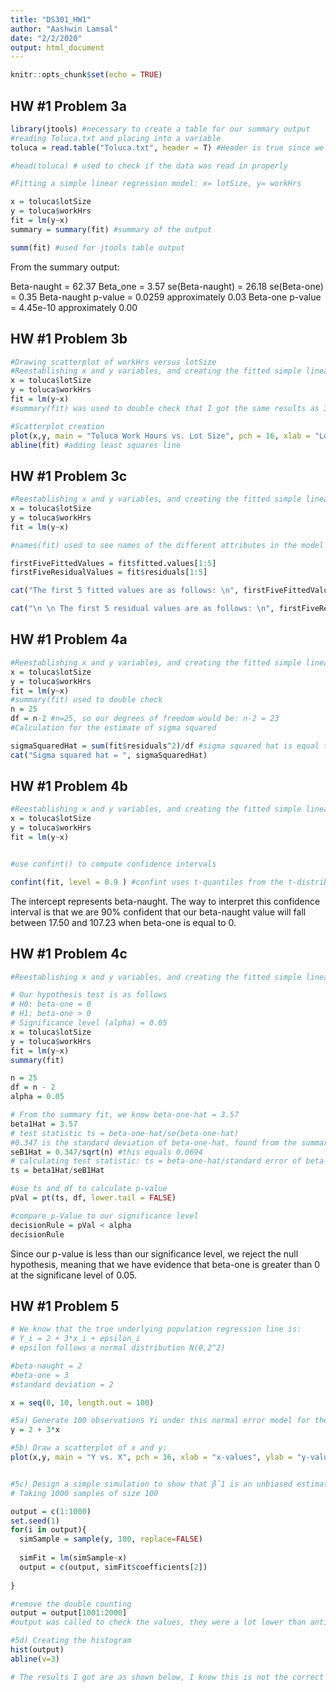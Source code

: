 ```yaml
---
title: "DS301_HW1"
author: "Aashwin Lamsal"
date: "2/2/2020"
output: html_document
---
```


```r
knitr::opts_chunk$set(echo = TRUE)
```

## HW #1 Problem 3a
```r
library(jtools) #necessary to create a table for our summary output
#reading Toluca.txt and placing into a variable
toluca = read.table("Toluca.txt", header = T) #Header is true since we have a header in our dataset

#head(toluca) # used to check if the data was read in properly

#Fitting a simple linear regression model: x= lotSize, y= workHrs

x = toluca$lotSize
y = toluca$workHrs
fit = lm(y~x)
summary = summary(fit) #summary of the output

summ(fit) #used for jtools table output

```
From the summary output:

Beta-naught = 62.37
Beta_one = 3.57
se(Beta-naught) = 26.18
se(Beta-one) = 0.35
Beta-naught p-value = 0.0259 approximately 0.03
Beta-one p-value = 4.45e-10 approximately 0.00

## HW #1 Problem 3b

```r
#Drawing scatterplot of workHrs versus lotSize
#Reestablishing x and y variables, and creating the fitted simple linear regression model
x = toluca$lotSize
y = toluca$workHrs
fit = lm(y~x)
#summary(fit) was used to double check that I got the same results as 3a

#Scatterplot creation
plot(x,y, main = "Toluca Work Hours vs. Lot Size", pch = 16, xlab = "Lot Size", ylab = "Work Hours")
abline(fit) #adding least squares line

```

## HW #1 Problem 3c
```r
#Reestablishing x and y variables, and creating the fitted simple linear regression model
x = toluca$lotSize
y = toluca$workHrs
fit = lm(y~x)

#names(fit) used to see names of the different attributes in the model

firstFiveFittedValues = fit$fitted.values[1:5]
firstFiveResidualValues = fit$residuals[1:5]

cat("The first 5 fitted values are as follows: \n", firstFiveFittedValues)

cat("\n \n The first 5 residual values are as follows: \n", firstFiveResidualValues)


```
## HW #1 Problem 4a

```r
#Reestablishing x and y variables, and creating the fitted simple linear regression model
x = toluca$lotSize
y = toluca$workHrs
fit = lm(y~x)
#summary(fit) used to double check
n = 25
df = n-2 #n=25, so our degrees of freedom would be: n-2 = 23
#Calculation for the estimate of sigma squared

sigmaSquaredHat = sum(fit$residuals^2)/df #sigma squared hat is equal to the summation of residual errors squared divided by n-2, which in our case is the df
cat("Sigma squared hat = ", sigmaSquaredHat)

```

## HW #1 Problem 4b
```r
#Reestablishing x and y variables, and creating the fitted simple linear regression model
x = toluca$lotSize
y = toluca$workHrs
fit = lm(y~x)


#use confint() to compute confidence intervals

confint(fit, level = 0.9 ) #confint uses t-quantiles from the t-distribution, confint.default uses the normal distribution/quantiles

```
The intercept represents beta-naught. The way to interpret this confidence interval is that we are 90% confident that our beta-naught value will fall between 17.50 and 107.23 when beta-one is equal to 0.

## HW #1 Problem 4c
```r
#Reestablishing x and y variables, and creating the fitted simple linear regression model

# Our hypothesis test is as follows
# H0: beta-one = 0
# H1: beta-one > 0
# Significance level (alpha) = 0.05
x = toluca$lotSize
y = toluca$workHrs
fit = lm(y~x)
summary(fit) 

n = 25
df = n - 2
alpha = 0.05

# From the summary fit, we know beta-one-hat = 3.57
beta1Hat = 3.57
# test statistic ts = beta-one-hat/se(beta-one-hat)
#0.347 is the standard deviation of beta-one-hat, found from the summary output of our fit, which I used to calculate the standard error of beta-one-hat
seB1Hat = 0.347/sqrt(n) #this equals 0.0694
# calculating test statistic: ts = beta-one-hat/standard error of beta-one-hat
ts = beta1Hat/seB1Hat

#use ts and df to calculate p-value
pVal = pt(ts, df, lower.tail = FALSE)

#compare p-Value to our significance level
decisionRule = pVal < alpha
decisionRule
```
Since our p-value is less than our significance level, we reject the null hypothesis, meaning that we have evidence that beta-one is greater than 0 at the significane level of 0.05.

## HW #1 Problem 5
```r
# We know that the true underlying population regression line is:
# Y_i = 2 + 3*x_i + epsilon_i
# epsilon follows a normal distribution N(0,2^2)

#beta-naught = 2
#beta-one = 3
#standard deviation = 2

x = seq(0, 10, length.out = 100)

#5a) Generate 100 observations Yi under this normal error model for the for the X values from above:
y = 2 + 3*x

#5b) Draw a scatterplot of x and y:
plot(x,y, main = "Y vs. X", pch = 16, xlab = "x-values", ylab = "y-values")


#5c) Design a simple simulation to show that βˆ1 is an unbiased estimator of β1
# Taking 1000 samples of size 100

output = c(1:1000)
set.seed(1)
for(i in output){
  simSample = sample(y, 100, replace=FALSE)
 
  simFit = lm(simSample~x)
  output = c(output, simFit$coefficients[2])
  
}

#remove the double counting
output = output[1001:2000]
#output was called to check the values, they were a lot lower than anticipated and I can't seem to get them to the range they should be at

#5d) Creating the histogram
hist(output)
abline(v=3)

# The results I got are as shown below, I know this is not the correct answer, as the results that my model predicted were too small compared to what I was supposed to get. I'm a little confused as to what I need to do, and I'll probably be coming to office hours to work through this problem later this week.
```






